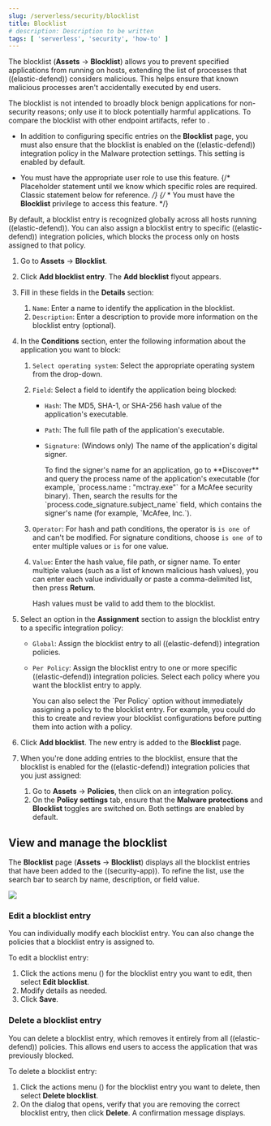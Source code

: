 ```yaml
---
slug: /serverless/security/blocklist
title: Blocklist
# description: Description to be written
tags: [ 'serverless', 'security', 'how-to' ]
---
```


<div id="blocklist"></div>

The blocklist (**Assets** → **Blocklist**) allows you to prevent specified applications from running on hosts, extending the list of processes that ((elastic-defend)) considers malicious. This helps ensure that known malicious processes aren't accidentally executed by end users. 

The blocklist is not intended to broadly block benign applications for non-security reasons; only use it to block potentially harmful applications. To compare the blocklist with other endpoint artifacts, refer to <DocLink slug="/serverless/security/optimize-edr" />.

<DocCallOut title="Requirements">

* In addition to configuring specific entries on the **Blocklist** page, you must also ensure that the blocklist is enabled on the ((elastic-defend)) integration policy in the <DocLink slug="/serverless/security/configure-endpoint-integration-policy" section="malware-protection">Malware protection settings</DocLink>. This setting is enabled by default.

* You must have the appropriate user role to use this feature.
{/* Placeholder statement until we know which specific roles are required. Classic statement below for reference. */}
{/* * You must have the **Blocklist** <DocLink slug="/serverless/security/endpoint-management-req">privilege</DocLink> to access this feature. */}

</DocCallOut>

By default, a blocklist entry is recognized globally across all hosts running ((elastic-defend)). You can also assign a blocklist entry to specific ((elastic-defend)) integration policies, which blocks the process only on hosts assigned to that policy.

1. Go to **Assets** → **Blocklist**.

1. Click **Add blocklist entry**. The **Add blocklist** flyout appears.

1. Fill in these fields in the **Details** section:
    1. `Name`: Enter a name to identify the application in the blocklist.
    1. `Description`: Enter a description to provide more information on the blocklist entry (optional).

1. In the **Conditions** section, enter the following information about the application you want to block:
    1. `Select operating system`: Select the appropriate operating system from the drop-down.
    1. `Field`: Select a field to identify the application being blocked:
        * `Hash`: The MD5, SHA-1, or SHA-256 hash value of the application's executable.
        * `Path`: The full file path of the application's executable.
        * `Signature`: (Windows only) The name of the application's digital signer.

            <DocCallOut title="Tip">
            To find the signer's name for an application, go to **Discover** and query the process name of the application's executable (for example, `process.name : "mctray.exe"` for a McAfee security binary). Then, search the results for the `process.code_signature.subject_name` field, which contains the signer's name (for example, `McAfee, Inc.`).
            </DocCallOut>

    1. `Operator`: For hash and path conditions, the operator is `is one of` and can't be modified. For signature conditions, choose `is one of` to enter multiple values or `is` for one value.

    1. `Value`: Enter the hash value, file path, or signer name. To enter multiple values (such as a list of known malicious hash values), you can enter each value individually or paste a comma-delimited list, then press **Return**.

        <DocCallOut title="Note">
        Hash values must be valid to add them to the blocklist.
        </DocCallOut>

1. Select an option in the **Assignment** section to assign the blocklist entry to a specific integration policy:

    * `Global`: Assign the blocklist entry to all ((elastic-defend)) integration policies.
    * `Per Policy`: Assign the blocklist entry to one or more specific ((elastic-defend)) integration policies. Select each policy where you want the blocklist entry to apply.

        <DocCallOut title="Note">
        You can also select the `Per Policy` option without immediately assigning a policy to the blocklist entry. For example, you could do this to create and review your blocklist configurations before putting them into action with a policy.
        </DocCallOut>

1. Click **Add blocklist**. The new entry is added to the **Blocklist** page.

1. When you're done adding entries to the blocklist, ensure that the blocklist is enabled for the ((elastic-defend)) integration policies that you just assigned:
    1. Go to **Assets** → **Policies**, then click on an integration policy.
    1. On the **Policy settings** tab, ensure that the **Malware protections** and **Blocklist** toggles are switched on. Both settings are enabled by default.

<div id="manage-blocklist"></div>

## View and manage the blocklist

The **Blocklist** page (**Assets** → **Blocklist**) displays all the blocklist entries that have been added to the ((security-app)). To refine the list, use the search bar to search by name, description, or field value.

![](../images/blocklist/-management-admin-blocklist.png)

<div id="edit-blocklist-entry"></div>

### Edit a blocklist entry
You can individually modify each blocklist entry. You can also change the policies that a blocklist entry is assigned to.

To edit a blocklist entry:

1. Click the actions menu (<DocIcon type="boxesHorizontal" title="Actions menu icon" />) for the blocklist entry you want to edit, then select **Edit blocklist**.
1. Modify details as needed.
1. Click **Save**.

<div id="delete-blocklist-entry"></div>

### Delete a blocklist entry
You can delete a blocklist entry, which removes it entirely from all ((elastic-defend)) policies. This allows end users to access the application that was previously blocked.

To delete a blocklist entry:

1. Click the actions menu (<DocIcon type="boxesHorizontal" title="Actions menu icon" />) for the blocklist entry you want to delete, then select **Delete blocklist**.
1. On the dialog that opens, verify that you are removing the correct blocklist entry, then click **Delete**. A confirmation message displays.

